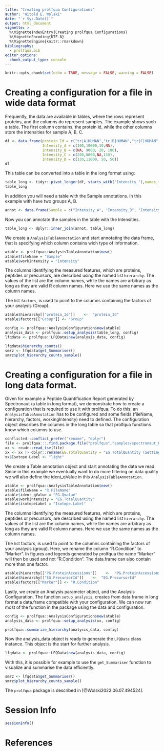 ```yaml
---
title: "Creating prolfqua Configurations"
author: "Witold E. Wolski"
date: "`r Sys.Date()`"
output: html_document
vignette: >
  %\VignetteIndexEntry{Creating prolfqua Configurations} 
  %\VignetteEncoding{UTF-8}
  %\VignetteEngine{knitr::rmarkdown}
bibliography:
  - prolfqua.bib
editor_options: 
  chunk_output_type: console
---
```


```r
knitr::opts_chunk$set(echo = TRUE, message = FALSE, warning = FALSE)
```


# Creating a configuration for a file in wide data format


Frequently, the data are available in tables, where the rows represent proteins, and the columns do represent samples.
The example shows such a table. The first column contains, the protein id, while the other columns store the intensities for sample A, B, C.


```r
df <- data.frame(protein_Id = c("tr|A|HUMAN","tr|B|HUMAN","tr|C|HUMAN","tr|D|HUMAN"),
                 Intensity_A = c(100,10000,10,NA),
                 Intensity_B = c(NA, 9000, 20, 100),
                 Intensity_C = c(200,8000,NA,150),
                 Intensity_D = c(130,11000, 50, 50))
df


```


This table can be converted into a table in the long format using:

```r
table_long <- tidyr::pivot_longer(df, starts_with("Intensity_"),names_to = "Sample", values_to = "Intensity")
table_long
```

In addition you will need a table with the Sample annotations. In this example with have two groups A, B.

```r
annot <- data.frame(Sample = c("Intensity_A", "Intensity_B", "Intensity_C", "Intensity_D"), Group = c("A","A","B","C"))
```

Now you can annotate the samples in the table with the Intensities.

```r
table_long <- dplyr::inner_join(annot, table_long)
```

We create a `AnalysisTableAnnotation` and start annotating the data frame, that is specifying which column contains wich type of information.

```r
atable <- prolfqua::AnalysisTableAnnotation$new()
atable$fileName = "Sample"
atable$workIntensity = "Intensity"

```

The columns identifying the measured features, which are proteins, peptides or precursors, are described using the named list `hierarchy`. The values of the list are the column names, while the names are arbitrary as long as they are valid R column names. Here we use the same names as the column names. 

The list `factors`, is used to point to the columns containing the factors of your analysis (Group).


```r
atable$hierarchy[["protein_Id"]]    <-  "protein_Id"
atable$factors[["Group"]] <- "Group"

```


```r
config <- prolfqua::AnalysisConfiguration$new(atable)
analysis_data <- prolfqua::setup_analysis(table_long, config)
lfqdata <- prolfqua::LFQData$new(analysis_data, config)
```


```r
lfqdata$hierarchy_counts()
smrz <- lfqdata$get_Summariser()
smrz$plot_hierarchy_counts_sample()
```



# Creating a configuration for a file in long data format.

Given for example a Peptide Quantification Report generated by Spectronaut (a table in long format), we demonstrate how to create a configuration that is required to use it with prolfqua. To do this, an `AnalysisTableAnnotation` has to be configured and some fields (fileName, hierarchy, factors, workingIntensity) need to defined.
The configuration object describes the columns in the long table so that prolfqua functions know which columns to use.

```r
conflicted::conflict_prefer("rename", "dplyr")
file <- prolfqua:::.find.package.file("prolfqua","samples/spectronaut_PEPTIDE.xls")
xx <- readr::read_tsv(file)
xx <- xx |> dplyr::rename(EG.TotalQuantity = "EG.TotalQuantity (Settings)")
xx$Isotope.Label <- "light"
```

We create a Table annotation object and start annotating the data we read. Since in this example we eventually want to do more filtering on data quality we will also define the ident_qValue in this `AnalysisTableAnnotation`.

```r
atable <- prolfqua::AnalysisTableAnnotation$new()
atable$fileName = "R.FileName"
atable$ident_qValue = "EG.Qvalue"
atable$workIntensity = "EG.TotalQuantity"
atable$isotopeLabel = "Isotope.Label"

```

The columns identifying the measured features, which are proteins, peptides or precursors, are described using the named list `hierarchy`. The values of the list are the column names, while the names are arbitrary as long as they are valid R column names. Here we use the same names as the column names. 

The list factors, is used to point to the columns containing the factors of your analysis (group).
Here, we rename the column "R.Condition" to "Marker". In figures and legends generated by prolfqua the name "Marker" will then be used and not "R.Condition". The data.frame can also contain more than one factor. 


```r
atable$hierarchy[["PG.ProteinAccessions"]]    <-  "PG.ProteinAccessions"
atable$hierarchy[["EG.PrecursorId"]]    <-  "EG.PrecursorId"
atable$factors[["Marker"]] <- "R.Condition"
```


Lastly, we create an Analysis parameter object, and the Analysis Configuration. The function `setup_analysis`, creates from data frame in long format a data.frame compatible with your configuration. We can now run most of the function in the package using the data and configuration.

```r
config <- prolfqua::AnalysisConfiguration$new(atable)
analysis_data <- prolfqua::setup_analysis(xx, config)

prolfqua::summarize_hierarchy(analysis_data, config)

```

Now the analysis_data object is ready to generate the `LFQData` class instance. This object is the start for further analysis.

```r
lfqdata <- prolfqua::LFQData$new(analysis_data, config)
```

With this, it is possible for example to use the `get_Summariser` function to visualize and summarise the data efficiently.

```r
smrz <- lfqdata$get_Summariser()
smrz$plot_hierarchy_counts_sample()
```

The `prolfqua` package is described in [@Wolski2022.06.07.494524].

# Session Info

```r
sessionInfo()
```

# References


